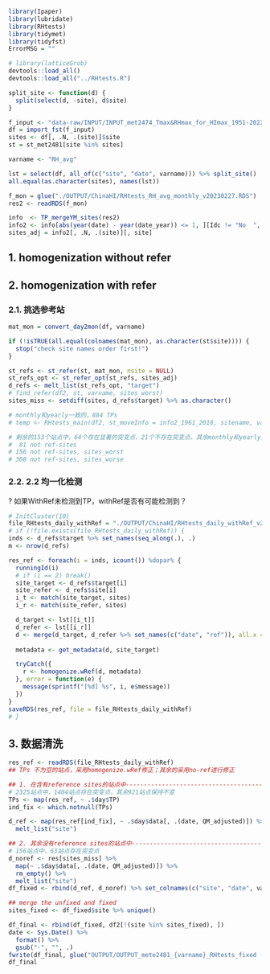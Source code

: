 ```r
library(Ipaper)
library(lubridate)
library(RHtests)
library(tidymet)
library(tidyfst)
ErrorMSG = ""

# library(latticeGrob)
devtools::load_all()
devtools::load_all("../RHtests.R")

split_site <- function(d) {
  split(select(d, -site), d$site)
}
```

```r
f_input <- "data-raw/INPUT/INPUT_met2474_Tmax&RHmax_for_HImax_1951-2022.fst"
df = import_fst(f_input)
sites <- df[, .N, .(site)]$site
st = st_met2481[site %in% sites]

varname <- "RH_avg"

lst = select(df, all_of(c("site", "date", varname))) %>% split_site()
all.equal(as.character(sites), names(lst))

f_mon = glue("./OUTPUT/ChinaHI/RHtests_RH_avg_monthly_v20230227.RDS")
res2 <- readRDS(f_mon)

info  <- TP_mergeYM_sites(res2)
info2 <- info[abs(year(date) - year(date_year)) <= 1, ][Idc != "No  ", ]
sites_adj = info2[, .N, .(site)][, site]
```

## 1. homogenization without refer

## 2. homogenization with refer

### 2.1. 挑选参考站
```r
mat_mon = convert_day2mon(df, varname)

if (!isTRUE(all.equal(colnames(mat_mon), as.character(st$site)))) {
  stop("check site names order first!")
}

st_refs <- st_refer(st, mat_mon, nsite = NULL)
st_refs_opt <- st_refer_opt(st_refs, sites_adj)
d_refs <- melt_list(st_refs_opt, "target")
# find_refer(df2, st, varname, sites_worst)
sites_miss <- setdiff(sites, d_refs$target) %>% as.character()

# monthly和yearly一致的，884 TPs
# temp <- RHtests_main(df2, st_moveInfo = info2_1961_2018, sitename, varname)

# 剩余的153个站点中，64个存在显著的突变点，21个不存在突变点，其余monthly和yearly数据的突变点不一致
#  81 not ref-sites
# 156 not ref-sites, sites_worst
# 308 not ref-sites, sites_worse
```

### 2.2. 2.2 均一化检测

? 如果WithRef未检测到TP，withRef是否有可能检测到？

```r
# InitCluster(10)
file_RHtests_daily_withRef = "./OUTPUT/ChinaHI/RHtests_daily_withRef_v20230227.RDS"
# if (!file.exists(file_RHtests_daily_withRef)) {
inds <- d_refs$target %>% set_names(seq_along(.), .)
m <- nrow(d_refs)

res_ref <- foreach(i = inds, icount()) %dopar% {
  runningId(i)
  # if (i == 2) break()
  site_target <- d_refs$target[i]
  site_refer <- d_refs$site[i]
  i_t <- match(site_target, sites)
  i_r <- match(site_refer, sites)

  d_target <- lst[[i_t]]
  d_refer <- lst[[i_r]]
  d <- merge(d_target, d_refer %>% set_names(c("date", "ref")), all.x = TRUE)
  
  metadata <- get_metadata(d, site_target)

  tryCatch({
    r <- homogenize.wRef(d, metadata)
  }, error = function(e) {
    message(sprintf("[%d] %s", i, e$message))
  })
}
saveRDS(res_ref, file = file_RHtests_daily_withRef)
# }
```

## 3. 数据清洗
```r
res_ref <- readRDS(file_RHtests_daily_withRef)
## TPs 不为空的站点，采用homogenize.wRef修正；其余的采用no-ref进行修正

## 1. 在含有reference sites的站点中---------------------------------------------
# 2325站点中，1404站点存在突变点，其余921站点保持不变
TPs <- map(res_ref, ~ .$day$TP)
ind_fix <- which.notnull(TPs)

d_ref <- map(res_ref[ind_fix], ~ .$day$data[, .(date, QM_adjusted)]) %>%
  melt_list("site")

## 2. 其余没有reference sites的站点中-------------------------------------------
# 156站点中，63站点存在突变点
d_noref <- res[sites_miss] %>%
  map(~ .$day$data[, .(date, QM_adjusted)]) %>%
  rm_empty() %>%
  melt_list("site")
df_fixed <- rbind(d_ref, d_noref) %>% set_colnames(c("site", "date", varname))

## merge the unfixed and fixed
sites_fixed <- df_fixed$site %>% unique()

df_final <- rbind(df_fixed, df2[!(site %in% sites_fixed), ])
date <- Sys.Date() %>%
  format() %>%
  gsub("-", "", .)
fwrite(df_final, glue("OUTPUT/OUTPUT_mete2481_{varname}_RHtests_fixed ({date}).csv"))
df_final
```
